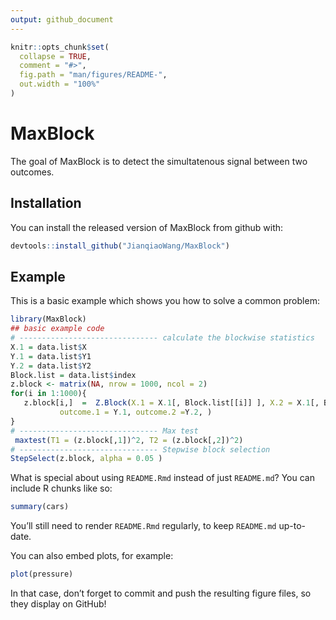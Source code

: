```yaml
---
output: github_document
---
```


<!-- README.md is generated from README.Rmd. Please edit that file -->

```r
knitr::opts_chunk$set(
  collapse = TRUE,
  comment = "#>",
  fig.path = "man/figures/README-",
  out.width = "100%"
)
```

# MaxBlock

<!-- badges: start -->
<!-- badges: end -->

The goal of MaxBlock is to detect the simultatenous signal between two outcomes.

## Installation

You can install the released version of MaxBlock from github with:

``` r
devtools::install_github("JianqiaoWang/MaxBlock")
```

## Example

This is a basic example which shows you how to solve a common problem:

```r
library(MaxBlock)
## basic example code
# ------------------------------- calculate the blockwise statistics
X.1 = data.list$X
Y.1 = data.list$Y1
Y.2 = data.list$Y2
Block.list = data.list$index
z.block <- matrix(NA, nrow = 1000, ncol = 2)
for(i in 1:1000){
   z.block[i,]  =  Z.Block(X.1 = X.1[, Block.list[[i]] ], X.2 = X.1[, Block.list[[i]] ],
           outcome.1 = Y.1, outcome.2 =Y.2, )
}
# ------------------------------- Max test 
 maxtest(T1 = (z.block[,1])^2, T2 = (z.block[,2])^2)
# ------------------------------- Stepwise block selection 
StepSelect(z.block, alpha = 0.05 )
```

What is special about using `README.Rmd` instead of just `README.md`? You can include R chunks like so:

```r
summary(cars)
```

You'll still need to render `README.Rmd` regularly, to keep `README.md` up-to-date.

You can also embed plots, for example:

```r
plot(pressure)
```

In that case, don't forget to commit and push the resulting figure files, so they display on GitHub!
